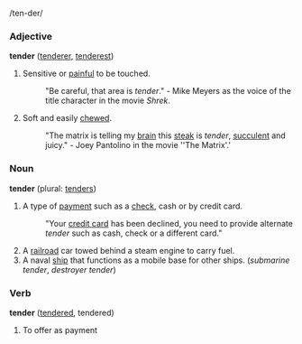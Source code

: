 /ten-der/

===Adjective===
'''tender''' ([[tenderer]], [[tenderest]])

# Sensitive or [[pain|painful]] to be touched.  
#:"Be careful, that area is ''tender''." - Mike Meyers as the voice of the title character in the movie ''Shrek''.
# Soft and easily [[chewed]].  
#:"The matrix is telling my [[brain]] this [[steak]] is ''tender'', [[succulent]] and juicy." - Joey Pantolino in the movie ''The Matrix'.'

===Noun===
'''tender''' (plural: [[tenders]])

#A type of [[payment]] such as a [[check]], cash or by credit card.
#:"Your [[credit card]] has been declined, you need to provide alternate ''tender'' such as cash, check or a different card."
#A [[railroad]] car towed behind a steam engine to carry fuel.
#A naval [[ship]] that functions as a mobile base for other ships. (''submarine tender'', ''destroyer tender'')

===Verb===
'''tender''' ([[tendered]], tendered)
#To offer as payment